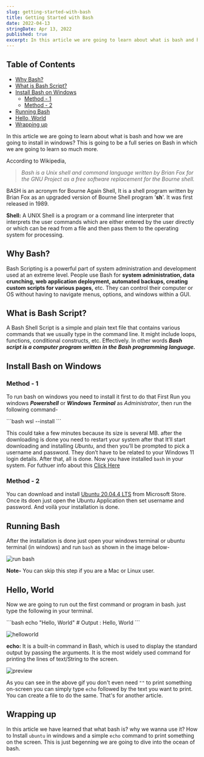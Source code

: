```yaml
---
slug: getting-started-with-bash
title: Getting Started with Bash
date: 2022-04-13
stringDate: Apr 13, 2022
published: true
excerpt: In this article we are going to learn about what is bash and how we are going to install in windows?
---
```


## Table of Contents

- [Why Bash?](#why-bash)
- [What is Bash Script?](#what-is-bash-script)
- [Install Bash on Windows](#install-bash-on-windows)
  - [Method - 1](#method---1)
  - [Method - 2](#method---2)
- [Running Bash](#running-bash)
- [Hello, World](#hello-world)
- [Wrapping up](#wrapping-up)

In this article we are going to learn about what is bash and how we are going to install in windows? This is going to be a full series on Bash in which we are going to learn so much more.

According to Wikipedia,

> _Bash is a Unix shell and command language written by Brian Fox for the GNU Project as a free software replacement for the Bourne shell._

BASH is an acronym for Bourne Again Shell, It is a shell program written by Brian Fox as an upgraded version of Bourne Shell program '**sh**'. It was first released in 1989.

**Shell:** A UNIX Shell is a program or a command line interpreter that interprets the user commands which are either entered by the user directly or which can be read from a file and then pass them to the operating system for processing.

## Why Bash?

Bash Scripting is a powerful part of system administration and development used at an extreme level. People use Bash for **system administration, data crunching, web application deployment, automated backups, creating custom scripts for various pages,** etc. They can control their computer or OS without having to navigate menus, options, and windows within a GUI.

## What is Bash Script?

A Bash Shell Script is a simple and plain text file that contains various commands that we usually type in the command line. It might include loops, functions, conditional constructs, etc. Effectively. In other words **_Bash script is a computer program written in the Bash programming language._**

## Install Bash on Windows

### Method - 1

To run bash on windows you need to install it first to do that First Run you windows **_Powershell_** or **_Windows Terminal_** as _Administrator_, then run the following command-

<CodeTitle title="bash" />
```bash
wsl --install
```

This could take a few minutes because its size is several MB. after the downloading is done you need to restart your system after that It’ll start downloading and installing _Ubuntu_, and then you’ll be prompted to pick a username and password. They don’t have to be related to your Windows 11 login details. After that, all is done. Now you have installed `bash` in your system.
For futhuer info about this [Click Here](https://www.howtogeek.com/790062/how-to-install-bash-on-windows-11/)

### Method - 2

You can download and install [Ubuntu 20.04.4 LTS](https://www.microsoft.com/en-ms/p/ubuntu-20044-lts/9mttcl66cpxj?activetab=pivot:overviewtab) from Microsoft Store. Once its doen just open the Ubuntu Application then set username and password. And voilà your installation is done.

## Running Bash

After the installation is done just open your windows terminal or ubuntu terminal (in windows) and run `bash` as shown in the image below-

![run bash](https://i.imgur.com/kvfTy4d.png)

**Note-** You can skip this step if you are a Mac or Linux user.

## Hello, World

Now we are going to run out the first command or program in bash. just type the following in your terminal.

<CodeTitle title="bash" />
```bash
echo "Hello, World"
# Output : Hello, World
```

![helloworld](https://i.imgur.com/HMhlTHE.png)

**echo:** It is a built-in command in Bash, which is used to display the standard output by passing the arguments. It is the most widely used command for printing the lines of text/String to the screen.

![preview](https://i.imgur.com/H6Pn30L.gif)

As you can see in the above gif you don't even need `""` to print something on-screen you can simply type `echo` followed by the text you want to print. You can create a file to do the same. That's for another article.

## Wrapping up

In this article we have learned that what bash is? why we wanna use it? How to Install `ubuntu` in windows and a simple `echo` command to print something on the screen. This is just begenning we are going to dive into the ocean of bash.

